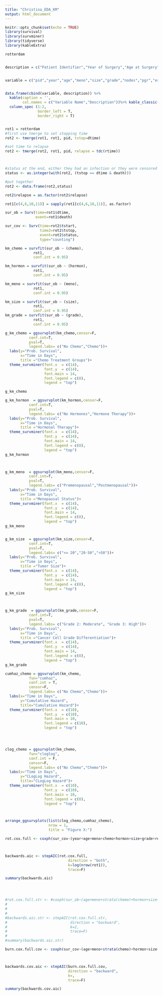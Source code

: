 ```yaml
---
title: "Christina_EDA_KM"
output: html_document
---
```


```r
knitr::opts_chunk$set(echo = TRUE)
library(survival)
library(survminer)
library(tidyverse)
library(kableExtra)
```

```r

rotterdam


description = c("Patient Identifier","Year of Surgery","Age at Surgery","Menopausal Status (0= premenopausal, 1= postmenopausal)","Tumor Size, a factor with levels <=20 20-50 >50","Differentiation Grade","Number of Positive Lymph Nodes","Progesterone Receptors (fmol/l)","Estrogen Receptors (fmol/l)","Hormonal Treatment (0=no, 1=yes)","Chemotherapy Treatment (0=no, 1=yes)","Days to Relapse or Last Follow-up","0= no relapse, 1= relapse","Days to Death or last Follow-up","0= alive, 1= dead")


variable = c("pid","year","age","meno","size","grade","nodes","pgr","er","hormon","chemo","rtime","recur","dtime","death")


data.frame(cbind(variable, description)) %>%
  kable(caption = '',
        col.names = c("Variable Name","Description"))%>% kable_classic(full_width = T,                                                       html_font = "Ariel")%>% 
  column_spec (1:2,
               border_left = T, 
               border_right = T)



```


```r

rot1 = rotterdam
#first use tmerge to set stopping time
rot2 <- tmerge(rot1, rot1, pid, tstop=dtime)

#set time to relapse
rot2 <- tmerge(rot2, rot1, pid, relapse = tdc(rtime))



#status at the end, either they had an infection or they were censored
status <- as.integer(with(rot2, (tstop == dtime & death)))

#put together
rot2 <- data.frame(rot2,status)

rot2$relapse = as.factor(rot2$relapse)

rot1[c(4,6,10,11)] = sapply(rot1[c(4,6,10,11)], as.factor)

```


```r
sur_ob = Surv(time=rot1$dtime,
              event=rot1$death)

sur_cov <- Surv(time=rot2$tstart,
                time2=rot2$tstop,
                event=rot2$status,
                type="counting")
```


```r
km_chemo = survfit(sur_ob ~ (chemo), 
             rot1,
             conf.int = 0.95)

km_hormon = survfit(sur_ob ~ (hormon), 
             rot1,
             conf.int = 0.95)

km_meno = survfit(sur_ob ~ (meno), 
             rot1,
             conf.int = 0.95)

km_size = survfit(sur_ob ~ (size), 
             rot1,
             conf.int = 0.95)
km_grade = survfit(sur_ob ~ (grade), 
             rot1,
             conf.int = 0.95)

g_km_chemo = ggsurvplot(km_chemo,censor=F,
           conf.int=T,
           pval=T,
           legend.labs= c("No Chemo","Chemo"))+
  labs(y="Prob. Survival",
       x="Time in Days",
       title ="Chemo Treatment Groups")+ 
  theme_survminer(font.x  = c(14),
                  font.y  = c(14),
                  font.main = 14,
                  font.legend = c(8),
                  legend = "top") 

g_km_chemo

g_km_hormon  = ggsurvplot(km_hormon,censor=F,
           conf.int=T,
           pval=T,
           legend.labs= c("No Hormones","Hormone Therapy"))+
  labs(y="Prob. Survival",
       x="Time in Days",
       title ="Hormonal Therapy")+ 
  theme_survminer(font.x  = c(14),
                  font.y  = c(14),
                  font.main = 14,
                  font.legend = c(8),
                  legend = "top")
g_km_hormon



g_km_meno  = ggsurvplot(km_meno,censor=F,
           conf.int=T,
           pval=T,
           legend.labs= c("Premenopausal","Postmenopausal"))+
  labs(y="Prob. Survival",
       x="Time in Days",
       title ="Menopausal Status")+ 
  theme_survminer(font.x  = c(14),
                  font.y  = c(14),
                  font.main = 14,
                  font.legend = c(8),
                  legend = "top")
g_km_meno


g_km_size  = ggsurvplot(km_size,censor=F,
           conf.int=T,
           pval=T,
           legend.labs= c("<= 20","20-50",">50"))+
  labs(y="Prob. Survival",
       x="Time in Days",
       title ="Tumor Size")+ 
  theme_survminer(font.x  = c(14),
                  font.y  = c(14),
                  font.main = 14,
                  font.legend = c(8),
                  legend = "top")
g_km_size



g_km_grade  = ggsurvplot(km_grade,censor=F,
           conf.int=T,
           pval=T,
           legend.labs= c("Grade 2: Moderate", "Grade 3: High"))+
  labs(y="Prob. Survival",
       x="Time in Days",
       title ="Cancer Cell Grade Differentiation")+ 
  theme_survminer(font.x  = c(14),
                  font.y  = c(14),
                  font.main = 14,
                  font.legend = c(8),
                  legend = "top")
g_km_grade


```


```r
cumhaz_chemo = ggsurvplot(km_chemo, 
           fun="cumhaz", 
           conf.int = T,
           censor=F,
           legend.labs= c("No Chemo","Chemo"))+
  labs(x="Time in Days",
       y="Cumulative Hazard",
       title="Cumulative Hazard")+ 
  theme_survminer(font.x  = c(10),
                  font.y  = c(10),
                  font.main = 10,
                  font.legend = c(10),
                  legend = "top")




clog_chemo = ggsurvplot(km_chemo, 
           fun="cloglog",
           conf.int = F,
           censor=F,
           legend.labs= c("No Chemo","Chemo"))+
  labs(x="Time in Days",
       y="CLogLog Hazard",
       title="CLogLog Hazard")+ 
  theme_survminer(font.x  = c(10),
                  font.y  = c(10),
                  font.main = 10,
                  font.legend = c(8),
                  legend = "top")



arrange_ggsurvplots(list(clog_chemo,cumhaz_chemo),
                    nrow = 1,
                    title = "Figure X:")


```



```r
rot.cox.full <- coxph(sur_cov~(year+age+meno+chemo+hormon+size+grade+relapse)**2,data=rot2)



backwards.aic <- stepAIC(rot.cox.full,
                             direction = "both",
                             k=log(nrow(rot1)),
                             trace=F)

summary(backwards.aic)




#rot.cox.full.str <- #coxph(sur_ob~(age+meno+strata(chemo)+hormon+size+grade+nodes+pgr+er+a#ge),data=rot1)
#
#
#
#backwards.aic.str <- stepAIC(rot.cox.full.str,
#                             direction = "backward",
#                             k=2,
#                             trace=F)
#
#summary(backwards.aic.str)
```


```r

burn.cox.full.cov <- coxph(sur_cov~(age+meno+strata(chemo)+hormon+size+grade+nodes+pgr+er+age+relapse),data=rot2)



backwards.cov.aic <- stepAIC(burn.cox.full.cov,
                             direction = "backward",
                             k=,
                             trace=F)

summary(backwards.cov.aic)
```


